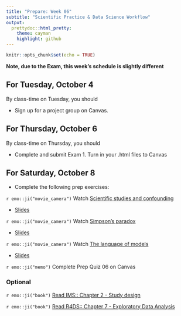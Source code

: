 ```yaml
---
title: "Prepare: Week 06"
subtitle: "Scientific Practice & Data Science Workflow"
output: 
  prettydoc::html_pretty:
    theme: cayman
    highlight: github
---
```


```r
knitr::opts_chunk$set(echo = TRUE)
```

**Note, due to the Exam, this week's schedule is slightly different**

## For Tuesday, October 4

By class-time on Tuesday, you should

+ Sign up for a project group on Canvas. 

## For Thursday, October 6

By class-time on Thursday, you should

+ Complete and submit Exam 1. Turn in your .html files to Canvas

## For Saturday, October 8

+ Complete the following prep exercises:

`r emo::ji("movie_camera")` Watch [Scientific studies and confounding](https://youtu.be/4_tellSmARQ)

- [Slides](https://kgfitzgerald.github.io/APU_MATH_250/slides/17-studies-confounding.html)

`r emo::ji("movie_camera")` Watch [Simpson's paradox](https://youtu.be/bgIn65yX66g)

- [Slides](https://kgfitzgerald.github.io/APU_MATH_250/slides/18-simpsons-paradox.html)

`r emo::ji("movie_camera")` Watch [The language of models](https://youtu.be/bQrR8HFKKhI)

- [Slides](https://kgfitzgerald.github.io/APU_MATH_250/slides/23-language-of-models.html)

<!-- `r emo::ji("movie_camera")` Watch [Doing data science](https://youtu.be/b9lSW0kyqBg) -->

<!-- - [Slides](https://kgfitzgerald.github.io/APU_MATH_250/slides/19-doing-data-science.html) -->

`r emo::ji("memo")` Complete Prep Quiz 06 on Canvas

### Optional

`r emo::ji("book")` [Read IMS:: Chapter 2 - Study design](https://openintro-ims.netlify.app/data-design.html)

`r emo::ji("book")` [Read R4DS:: Chapter 7 - Exploratory Data Analysis](https://r4ds.had.co.nz/exploratory-data-analysis.html)



